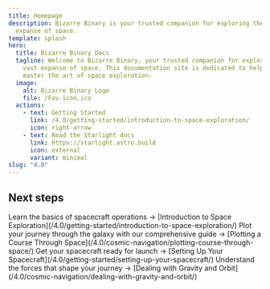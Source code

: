 ```yaml
---
title: Homepage
description: Bizarre Binary is your trusted companion for exploring the vast
  expanse of space.
template: splash
hero:
  title: Bizarre Binary Docs
  tagline: Welcome to Bizarre Binary, your trusted companion for exploring the
    vast expanse of space. This documentation site is dedicated to helping you
    master the art of space exploration.
  image:
    alt: Bizarre Binary Logo
    file: /Fav-icon.ico
  actions:
    - text: Getting Started
      link: /4.0/getting-started/introduction-to-space-exploration/
      icon: right-arrow
    - text: Read the Starlight docs
      link: https://starlight.astro.build
      icon: external
      variant: minimal
slug: "4.0"
---
```



## Next steps

<CardGrid stagger>
  <Card title="Launch into Orbit" icon="rocket">
    Learn the basics of spacecraft operations → [Introduction to Space Exploration](/4.0/getting-started/introduction-to-space-exploration/)
  </Card>

  <Card title="Chart Your Course" icon="open-book">
    Plot your journey through the galaxy with our comprehensive guide → [Plotting a Course Through Space](/4.0/cosmic-navigation/plotting-course-through-space/)
  </Card>

  <Card title="Setting Up Your Spacecraft" icon="setting">
    Get your spacecraft ready for launch → [Setting Up Your Spacecraft](/4.0/getting-started/setting-up-your-spacecraft/)
  </Card>

  <Card title="Master Gravity and Orbit" icon="star">
    Understand the forces that shape your journey → [Dealing with Gravity and Orbit](/4.0/cosmic-navigation/dealing-with-gravity-and-orbit/)
  </Card>
</CardGrid>
